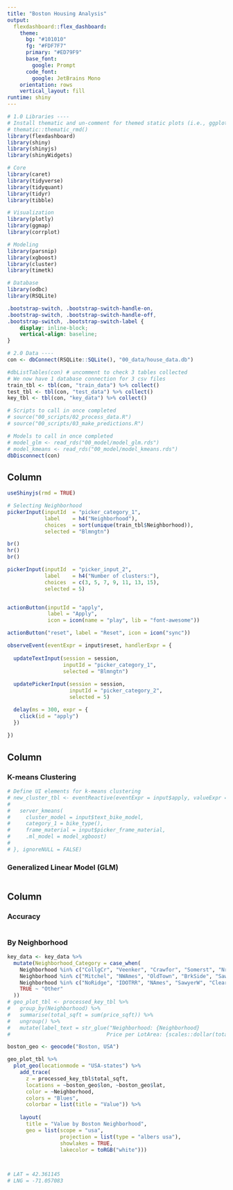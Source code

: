 ```yaml
---
title: "Boston Housing Analysis"
output: 
  flexdashboard::flex_dashboard:
    theme:
      bg: "#101010"
      fg: "#FDF7F7" 
      primary: "#ED79F9"
      base_font:
        google: Prompt
      code_font:
        google: JetBrains Mono
    orientation: rows
    vertical_layout: fill
runtime: shiny
---
```


```r
# 1.0 Libraries ----
# Install thematic and un-comment for themed static plots (i.e., ggplot2)
# thematic::thematic_rmd()
library(flexdashboard)
library(shiny)
library(shinyjs)
library(shinyWidgets)

# Core
library(caret)
library(tidyverse)
library(tidyquant)
library(tidyr)
library(tibble)

# Visualization
library(plotly)
library(ggmap)
library(corrplot)

# Modeling
library(parsnip)
library(xgboost)
library(cluster)
library(timetk)

# Database
library(odbc)
library(RSQLite)
```

```css
.bootstrap-switch, .bootstrap-switch-handle-on,
.bootstrap-switch, .bootstrap-switch-handle-off,
.bootstrap-switch, .bootstrap-switch-label {
    display: inline-block;
    vertical-align: baseline;
}
```


```r
# 2.0 Data ----
con <- dbConnect(RSQLite::SQLite(), "00_data/house_data.db")

#dbListTables(con) # uncomment to check 3 tables collected
# We now have 1 database connection for 3 csv files
train_tbl <- tbl(con, "train_data") %>% collect()
test_tbl <- tbl(con, "test_data") %>% collect()
key_tbl <- tbl(con, "key_data") %>% collect()

# Scripts to call in once completed
# source("00_scripts/02_process_data.R")
# source("00_scripts/03_make_predictions.R")

# Models to call in once completed
# model_glm <- read_rds("00_model/model_glm.rds")
# model_kmeans <- read_rds("00_model/model_kmeans.rds") 
dbDisconnect(con)
```

Column {.sidebar}
-----------------------------------------------------------------------

```r
useShinyjs(rmd = TRUE)

# Selecting Neighborhood
pickerInput(inputId  = "picker_category_1", 
            label    = h4("Neighborhood"),
            choices  = sort(unique(train_tbl$Neighborhood)), 
            selected = "Blmngtn")

br()
hr()
br()

pickerInput(inputId  = "picker_input_2", 
            label    = h4("Number of clusters:"), 
            choices  = c(3, 5, 7, 9, 11, 13, 15), 
            selected = 5)


actionButton(inputId = "apply", 
             label = "Apply", 
             icon = icon(name = "play", lib = "font-awesome"))

actionButton("reset", label = "Reset", icon = icon("sync"))

observeEvent(eventExpr = input$reset, handlerExpr = {
  
  updateTextInput(session = session, 
                  inputId = "picker_category_1", 
                  selected = "Blmngtn")
  
  updatePickerInput(session = session, 
                    inputId = "picker_category_2", 
                    selected = 5)

  delay(ms = 300, expr = {
    click(id = "apply")
  })
  
})
```

Column {data-width=650 .tabset}
-----------------------------------------------------------------------

### K-means Clustering

```r
# Define UI elements for k-means clustering
# new_cluster_tbl <- eventReactive(eventExpr = input$apply, valueExpr = {
#   
#   server_kmeans(
#     cluster_model = input$text_bike_model, 
#     category_1 = bike_type(), 
#     frame_material = input$picker_frame_material, 
#     .ml_model = model_xgboost)
#   
# }, ignoreNULL = FALSE)
```

### Generalized Linear Model (GLM)

```r

```

Column {data-width=350}
-----------------------------------------------------------------------

### Accuracy

```r

```

### By Neighborhood

```r
key_data <- key_data %>% 
  mutate(Neighborhood_Category = case_when(
    Neighborhood %in% c("CollgCr", "Veenker", "Crawfor", "Somerst", "NridgHt", "Gilbert", "StoneBr") ~ "High Value",
    Neighborhood %in% c("Mitchel", "NWAmes", "OldTown", "BrkSide", "Sawyer", "Edwards") ~ "Medium Value",
    Neighborhood %in% c("NoRidge", "IDOTRR", "NAmes", "SawyerW", "ClearCr", "MeadowV") ~ "Low Value",
    TRUE ~ "Other"
  ))
# geo_plot_tbl <- processed_key_tbl %>% 
#   group_by(Neighborhood) %>%
#   summarise(total_sqft = sum(price_sqft)) %>%
#   ungroup() %>%
#   mutate(label_text = str_glue("Neighborhood: {Neighborhood}
#                               Price per LotArea: {scales::dollar(total_sqft)}"))
```

```r
boston_geo <- geocode("Boston, USA")

geo_plot_tbl %>%
  plot_geo(locationmode = "USA-states") %>%
    add_trace(
      z = processed_key_tbl$total_sqft, 
      locations = ~boston_geo$lon, ~boston_geo$lat, 
      color = ~Neighborhood,
      colors = "Blues",
      colorbar = list(title = "Value")) %>%
  
    layout(
      title = "Value by Boston Neighborhood", 
      geo = list(scope = "usa", 
                 projection = list(type = "albers usa"), 
                 showlakes = TRUE, 
                 lakecolor = toRGB("white")))



# LAT = 42.361145
# LNG = -71.057083
```